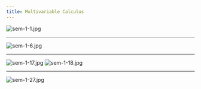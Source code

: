 ```yaml
---
title: Multivariable Calculus
---
```


![sem-1-1.jpg](./sem-1-1.jpg)

---

![sem-1-6.jpg](./sem-1-6.jpg)

---

![sem-1-17.jpg](./sem-1-17.jpg)
![sem-1-18.jpg](./sem-1-18.jpg)

---

![sem-1-27.jpg](./sem-1-27.jpg)
